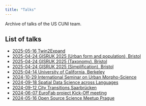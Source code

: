 ```yaml
---
title: "Talks"
---
```


Archive of talks of the US CUNI team.

## List of talks

- [2025-05-16 Twin2Expand](slides/202505_T2X.qmd)
- [2025-04-24 GISRUK 2025 (Urban form and population), Bristol](slides/202504_GISRUK_Anna.qmd)
- [2025-04-24 GISRUK 2025 (Taxonomy), Bristol](slides/202504_taxonomy_gisruk.qmd)
- [2025-04-24 GISRUK 2025 (Simplification), Bristol](slides/202504_GISRUK_simplification.qmd)
- [2025-04-14 University of California, Berkeley](slides/202504_Berkeley.qmd)
- [2024-10-29 International Seminar on Urban Morpho-Science](slides/202410_Nanjing.qmd)
- [2024-09-18 Spatial Data Science across Languages](slides/202409_SDSL.qmd)
- [2024-09-12 City Transitions Saarbrücken](slides/202409_Saarbrucken.qmd)
- [2024-06-07 EuroFab project Kick-Off meeting](slides/202406_EuroFab_KO.qmd)
- [2024-05-16 Open Source Science Meetup Prague](https://martinfleischmann.net/talks/2024_OSSci_meetup/)

